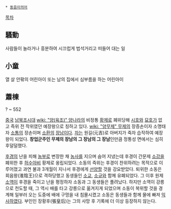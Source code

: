  * [[동음이의어]]

[[목차]]
== 騷動 == 
사람들이 놀라거나 흥분하여 시끄럽게 법석거리고 떠들어 대는 일

== 小童 ==
열 살 안팎의 어린아이 또는 남의 집에서 심부름을 하는 어린아이

== 蕭棟 ==
? ~ 552

[[중국]] [[남북조시대]] [[wiki: "양(육조)" 양나라]]의 비정통 [[황제]]로 폐위당해 [[시호]]와 [[묘호]]가 없고 즉위 전 작위였던 예장왕으로 칭하고 있다. [[wiki: "양무제" 무제]]의 장증손이자 소명태자 [[소통]]의 장손이며 [[소환]]의 [[장남]]이다. [[자]]는 원길(元吉)로 아버지가 죽자 습작하여 예장왕이 되었다. '''창업군주인 무제의 장남의 그 장남의 그 장남'''인만큼 정통성 면에서는 심히 후덜덜했다.

[[후경]]의 난을 피해 [[농부]]로 변장한 채 [[농사]]를 지으며 숨어 지냈는데 후경이 간문제 [[소강]]을 폐위한 후 [[허수아비]] 황제로 옹립되었다. 소동의 즉위는 후경이 찬위하려는 목적으로 이루어졌고 과연 불과 3개월이 지나서 후경에게 [[선양]]할 것을 강요받았다. 퇴위한 소동은 회음왕(淮陰王)으로 격하당했고 동생들인 [[소교]], [[소규]]와 함께 유폐되었다. 그 이후 원제 [[소역]]이 후경을 죽이고 난을 평정하자 소동과 그 동생들은 풀려났다. 하지만 소역이 강릉으로 천도할 때, 그 역시 배를 타고 강릉으로 옮겨지게 되었으며 소동이 복위할 것을 경계해 일부러 오는 도중에 배에 구멍을 내 침몰시켰고 소동은 동생들과 함께 물에 빠져 [[익사]]하였다. 부인인 장황후(張皇后)는 그의 사망 후 기록에 더 이상 등장하지 않는다.

